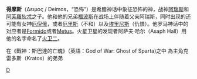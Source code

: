 {{unreferenced|time=2014-7-4}}
{{noteTA
|G1=希臘神話
|1=zh:阿芙羅狄忒;zh-tw:阿芙羅黛蒂;zh-hk:阿芙蘿黛蒂
}}
'''得摩斯'''（Δειμος / Deimos，“恐怖”）是希腊神话中象征恐怖的神，战神[[阿瑞斯|阿瑞斯]]和[[阿芙羅狄忒|阿芙羅狄忒]]之子。他和他的兄弟[[福波斯|福波斯]]在战场上伴随着父亲阿瑞斯，同时出现的还可能有女神[[厄倪俄|厄倪俄]]，或者[[厄里斯|厄里斯]]（不和）以及[[埃里尼斯|埃里尼斯]]（仇恨）。他罗马神话中的对应者是[[Formido|Formido]]或者[[Metus|Metus]]。火星卫星的发现者阿萨夫·哈尔（Asaph Hall）用他的名字命名了[[火卫二|火卫二]]。

{{神話小作品}}

[[Category:希臘神祇|D]]


在《戰神：斯巴達的亡魂》（英語：God of War: Ghost of Sparta)之中
為主角克雷多斯（Kratos）的弟弟